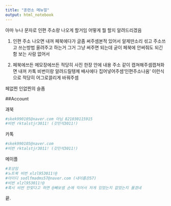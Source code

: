 ```yaml
---
title: "훈련소 메뉴얼"
output: html_notebook
---
```


아마 누나 문자로 인편 주소랑 나오게 할거임
어떻게 뭘 할지 알려드리겠음

1. 인편 주소 나오면 내꺼 페북에다가 글좀 써주셈\n인편주소나온거 본적 있어서 알제\n적당히 딴소리 섞고 주소쓰고 쓰는방법 올려주고 하는거 그거 그냥 써주면 되는데 굳이 페북에 안써줘도 되긴함 보는 사람 없어서

2. 페북에쓰든 메모장에쓰든 적당히 사진 한장 안에 내용 주소 같이 캡쳐해주셈\n그 캡쳐화면 내꺼 카톡 비번이랑 알려드릴텡께 배사에다 집어넣어주셈\n상메 '인편주소나옴' 이런식으로 적당히 어그로끌리게 바꿔주셈

페없찐 인없찐의 슬픔

##Account

괘북
```r
#skek990105@naver.com 아님 821030115915
#비번 rktalstjr3011! (갓민석3011!)
```

카톡
```r
#skek990105@naver.com
#비번 rktalstjr3011! (갓민석3011!)
```

메이플
```r
#포상임
#노트북 비번 xlzl953011!@
#아이디 sodlfmadms57@naver.com (내이름은57)
#비번 xlzl953011!@
#혹시 비번 안맞다고 하면 @빼보셈 손에 익어서 저게 있었는지 없었는지 몰겠네
```

끝.